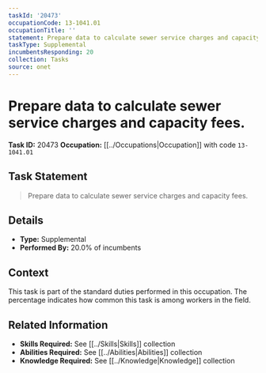 ```yaml
---
taskId: '20473'
occupationCode: 13-1041.01
occupationTitle: ''
statement: Prepare data to calculate sewer service charges and capacity fees.
taskType: Supplemental
incumbentsResponding: 20
collection: Tasks
source: onet
---
```

# Prepare data to calculate sewer service charges and capacity fees.

**Task ID:** 20473
**Occupation:** [[../Occupations|Occupation]] with code `13-1041.01`

## Task Statement

> Prepare data to calculate sewer service charges and capacity fees.

## Details

- **Type:** Supplemental
- **Performed By:** 20.0% of incumbents

## Context

This task is part of the standard duties performed in this occupation. The percentage indicates how common this task is among workers in the field.

## Related Information

- **Skills Required:** See [[../Skills|Skills]] collection
- **Abilities Required:** See [[../Abilities|Abilities]] collection
- **Knowledge Required:** See [[../Knowledge|Knowledge]] collection
